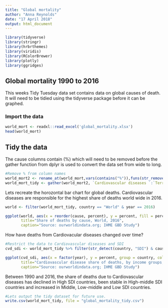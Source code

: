 ---
title: "Global mortality"
author: "Anna Reynolds"
date: "17 April 2018"
output: html_document
---

```{r setup, include=FALSE}
library(tidyverse)
library(stringr)
library(hrbrthemes)
library(viridis)
library(RColorBrewer)
library(plotly)
library(ggridges)
```

## Global mortality 1990 to 2016

This weeks Tidy Tuesday data set contains data on global causes of death. It will need to be tidied using the tidyverse package before it can be graphed.

### Import the data

```{r import data set}
world_mort <- readxl::read_excel('global_mortality.xlsx') 
head(world_mort)
```

## Tidy the data

The cause columns contain (%) which will need to be removed before the gather function from dplyr is used to convert the data set from wide to long.

```{r tidy the data}
#Remove % from column names
world_mort2 <- rename_at(world_mort,vars(contains("%")),funs(str_remove_all(.,"[[:punct:]]"))) 
world_mort_tidy <- gather(world_mort2, `Cardiovascular diseases `:`Terrorism `, key="cause", value = "percent")
```

Lets recreate the horozontal bar chart for global deaths. Cardiovascular diseases are responsible for the highest share of deaths world wide in 2016.

```{r bar chart world, fig.height=8}
world <- filter(world_mort_tidy, country == "World" & year == 2016) 

ggplot(world, aes(x = reorder(cause, percent), y = percent, fill = percent)) + geom_bar(stat = "identity") + coord_flip() + scale_fill_viridis(direction=-1) + theme_minimal() + labs(x="Cause", y="Percent",
       title="Share of deaths by cause, World, 2016",
       caption="Source: ourworldindata.org; IHME GBD Study")
```

How have deaths from Cardiovacular diseases changed over time?

```{r line chart, fig.height=8}
#Restrict the data to Cardiovascular diseases and SDI
cvd_sdi <- world_mort_tidy %>% filter(str_detect(country, "SDI") & cause == "Cardiovascular diseases ")

ggplot(cvd_sdi, aes(x = factor(year), y = percent, group = country, colour = country)) + geom_line(size = 1.25) + theme_minimal() + labs(x="Year", y="Percent",
       title="Cardiovascular disease share of deaths, by income groups, 1990-2016",
       caption="Source: ourworldindata.org; IHME GBD Study")

```

Between 1990 and 2016, the share of deaths due to Cardiovascular diseases has declined in High SDI countries, been stable in High-middle SDI countries and increased in Middle, Low-middle and Low SDI countries.


```{r output tidy data, echo=FALSE}
#Lets output the tidy dataset for future use.
write.csv(world_mort_tidy, file = "global_mortality_tidy.csv")
```